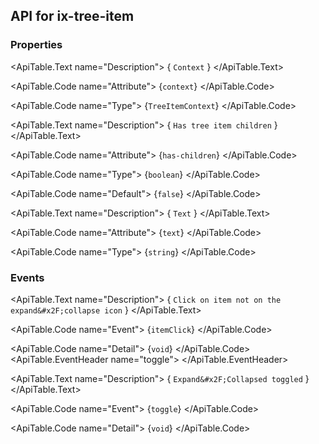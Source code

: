 
## API for ix-tree-item

### Properties

<ApiTable id="property-context">
  <ApiTable.PropertyHeader name="context" singleFramework="">
  </ApiTable.PropertyHeader>

  <ApiTable.Text name="Description">
    { `Context` }
  </ApiTable.Text>

  <ApiTable.Code name="Attribute">
    {`context`}
  </ApiTable.Code>

  <ApiTable.Code name="Type">
   {`TreeItemContext`}
  </ApiTable.Code>


</ApiTable>
<ApiTable id="property-hasChildren">
  <ApiTable.PropertyHeader name="hasChildren" singleFramework="">
  </ApiTable.PropertyHeader>

  <ApiTable.Text name="Description">
    { `Has tree item children` }
  </ApiTable.Text>

  <ApiTable.Code name="Attribute">
    {`has-children`}
  </ApiTable.Code>

  <ApiTable.Code name="Type">
   {`boolean`}
  </ApiTable.Code>

  <ApiTable.Code name="Default">
    {`false`}
  </ApiTable.Code>

</ApiTable>
<ApiTable id="property-text">
  <ApiTable.PropertyHeader name="text" singleFramework="">
  </ApiTable.PropertyHeader>

  <ApiTable.Text name="Description">
    { `Text` }
  </ApiTable.Text>

  <ApiTable.Code name="Attribute">
    {`text`}
  </ApiTable.Code>

  <ApiTable.Code name="Type">
   {`string`}
  </ApiTable.Code>


</ApiTable>


### Events

<ApiTable id="event-itemClick">
  <ApiTable.EventHeader name="itemClick">
  </ApiTable.EventHeader>

  <ApiTable.Text name="Description">
    { `Click on item not on the expand&#x2F;collapse icon` }
  </ApiTable.Text>

  <ApiTable.Code name="Event">
    {`itemClick`}
  </ApiTable.Code>

  <ApiTable.Code name="Detail">
    {`void`}
  </ApiTable.Code>
</ApiTable>
<ApiTable id="event-toggle">
  <ApiTable.EventHeader name="toggle">
  </ApiTable.EventHeader>

  <ApiTable.Text name="Description">
    { `Expand&#x2F;Collapsed toggled` }
  </ApiTable.Text>

  <ApiTable.Code name="Event">
    {`toggle`}
  </ApiTable.Code>

  <ApiTable.Code name="Detail">
    {`void`}
  </ApiTable.Code>
</ApiTable>


